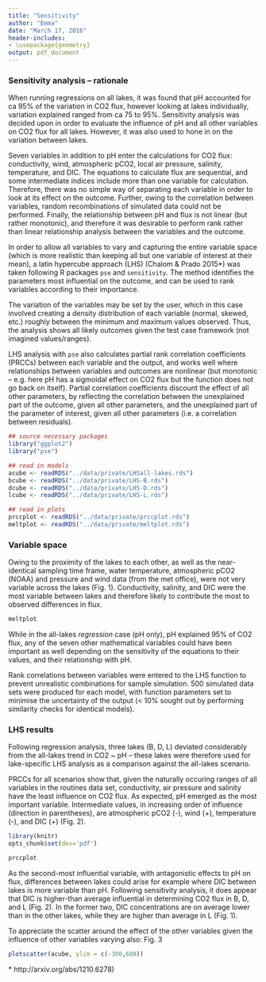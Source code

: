 ```yaml
---
title: "Sensitivity"
author: "Emma"
date: "March 17, 2016"
header-includes:
- \usepackage{geometry} 
output: pdf_document
---
```


### Sensitivity analysis -- rationale

When running regressions on all lakes, it was found that pH accounted for ca 95% of the variation in CO2 flux, however looking at lakes individually, variation explained ranged from ca 75 to 95%. Sensitivity analysis was decided upon in order to evaluate the influence of pH and all other variables on CO2 flux for all lakes. However, it was also used to hone in on the variation between lakes. 

Seven variables in addition to pH enter the calculations for CO2 flux: conductivity, wind, atmospheric pCO2, local air pressure, salinity, temperature, and DIC. The equations to calculate flux are sequential, and some intermediate indices include more than one variable for calculation. Therefore, there was no simple way of separating each variable in order to look at its effect on the outcome. Further, owing to the correlation between variables, random recombinations of simulated data could not be performed. Finally, the relationship between pH and flux is not linear (but rather monotonic), and therefore it was desirable to perform rank rather than linear relationship analysis between the variables and the outcome.

In order to allow all variables to vary and capturing the entire variable space (which is more realistic than keeping all but one variable of interest at their mean), a latin hypercube approach (LHS) (Chalom & Prado 2015\*) was taken following R packages `pse` and `sensitivity`. The method identifies the parameters most influential on the outcome, and can be used to rank variables according to their importance. 

The variation of the variables may be set by the user, which in this case involved creating a density distribution of each variable (normal, skewed, etc.) roughly between the minimum and maximum values observed. Thus, the analysis shows all likely outcomes given the test case framework (not imagined values/ranges). 

LHS analysis with `pse` also calculates partial rank correlation coefficients (PRCCs) between each variable and the output, and works well where relationships between variables and outcomes are nonlinear (but monotonic -- e.g. here pH has a sigmoidal effect on CO2 flux but the function does not go back on itself). Partial correlation coefficients discount the effect of all other parameters, by reflecting the correlation between the unexplained part of the outcome, given all other parameters, and the unexplained part of the parameter of interest, given all other parameters (i.e. a correlation between residuals). 

```r
## source necessary packages
library("ggplot2")
library("pse")

## read in models
acube <- readRDS("../data/private/LHSall-lakes.rds")
bcube <- readRDS("../data/private/LHS-B.rds")
dcube <- readRDS("../data/private/LHS-D.rds")
lcube <- readRDS("../data/private/LHS-L.rds")

## read in plots
prccplot <- readRDS("../data/private/prccplot.rds")
meltplot <- readRDS("../data/private/meltplot.rds")

```

### Variable space

Owing to the proximity of the lakes to each other, as well as the near-identical sampling time frame, water temperature, atmospheric pCO2 (NOAA) and pressure and wind data (from the met office), were not very variable across the lakes (Fig. 1). Conductivity, salinity, and DIC were 
the most variable between lakes and therefore likely to contribute the most to observed differences in flux. 
```r
meltplot
```

While in the all-lakes *regression* case (pH only), pH explained 95% of CO2 flux, any of the seven other mathematical variables could have been important as well depending on the sensitivity of the equations to their values, and their relationship with pH.

Rank correlations between variables were entered to the LHS function to prevent unrealistic combinations for sample simulation. 500 simulated data sets were produced for each model, with function parameters set to minimise the uncertainty of the output (\< 10% sought out by performing similarity checks for identical models).

### LHS results

Following regression analysis, three lakes (B, D, L) deviated considerably from the all-lakes trend in CO2 ~ pH -- these lakes were therefore used for lake-specific LHS analysis as a comparison against the all-lakes scenario.

PRCCs for all scenarios show that, given the naturally occuring ranges of all variables in the routines data set, conductivity, air pressure and salinity have the least influence on CO2 flux. As expected, pH emerged as the most important variable. Intermediate values, in increasing order of influence (direction in parentheses), are atmospheric pCO2 (-), wind (+), temperature (-), and DIC (+) (Fig. 2). 
```r
library(knitr)
opts_chunk$set(dev='pdf')
```
```r
prccplot
```

As the second-most influential variable, with antagonistic effects to pH on flux, differences between lakes could arise for example where DIC between lakes is more variable than pH. Following sensitivity analysis, it does appear that DIC is higher-than average influential in determining CO2 flux in B, D, and L (Fig. 2). In the former two, DIC concentrations are on average lower than in the other lakes, while they are higher than average in L (Fig. 1).

To appreciate the scatter around the effect of the other variables given the influence of other variables varying also: Fig. 3

```r
plotscatter(acube, ylim = c(-300,600))
```

\* http://arxiv.org/abs/1210.6278) 